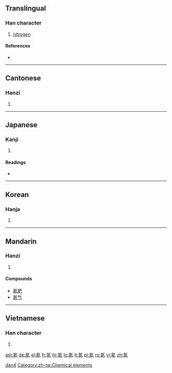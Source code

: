 ==Translingual==

===Han character===
{{Han char|rn=84|rad=气|as=08|sn=12|four=8081<sub>7</sub>|canj=人弓火火 (ONFF)}}

# [[nitrogen]]

====References====
* {{Han ref|kx=0600.011|dkj=17071|hdz=32013.060|uh=6C2E|ud=27694|bh=B4E1|bd=46305}}

----

==Cantonese==

===Hanzi===
{{yue-hanzi|jyut=|y=daam6}}

# {{defn|lang=yue|sort=气08}}

----

==Japanese==

===Kanji===
{{ja-kanji|grade=|rs=气08}}

# {{defn|lang=ja|sort=气08}}

====Readings====
* {{ja-readings|on=[[たん]] (tan)|kun=}}
----

==Korean==

===Hanja===
{{ko-hanja|hangeul=담|eumhun=|rv=dam|mr=tam|y=tam}}

# {{defn|lang=ko|sort=气08}}
----

==Mandarin==

===Hanzi===
{{cmn-hanzi|pin=[[dàn]] ([[dan4]])|wg=tan<sup>4</sup>}}

# {{defn|lang=cmn|sort=气08}}

====Compounds====
* [[氮肥]]
* [[氮气]]

[[Category:zh-cn:Chemical elements|dan4]]
[[Category:zh-tw:Chemical elements]]

----

==Vietnamese==

===Han character===
{{vi-hantu|[[đạm]]|rs=气08}}

# {{defn|lang=vi|sort=气08}}

[[ast:氮]]
[[de:氮]]
[[el:氮]]
[[fr:氮]]
[[hr:氮]]
[[lo:氮]]
[[lt:氮]]
[[pl:氮]]
[[ro:氮]]
[[vi:氮]]
[[zh:氮]]